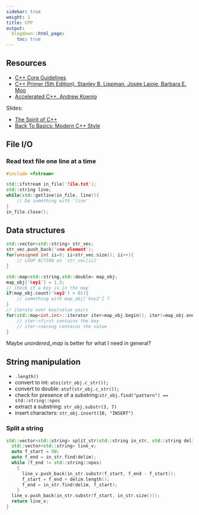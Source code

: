 ```yaml
---
sidebar: true
weight: 1
title: CPP
output:
  blogdown::html_page:
    toc: true
---
```


## Resources

- [C++ Core Guidelines](https://github.com/isocpp/CppCoreGuidelines/blob/master/CppCoreGuidelines.md)
- [C++ Primer (5th Edition). Stanley B. Lippman, Josée Lajoie, Barbara E. Moo](https://www.amazon.com/Primer-5th-Stanley-B-Lippman/dp/0321714113)
- [Accelerated C++. Andrew Koenig](https://www.bookdepository.com/Accelerated-C-Andrew-Koenig/9780201703535)

Slides:

- [The Spirit of C++](https://legends2k.github.io/spirit-of-cpp/)
- [Back To Basics: Modern C++ Style](https://github.com/CppCon/CppCon2014/blob/master/Presentations/Back%20to%20the%20Basics!%20Essentials%20of%20Modern%20C%2B%2B%20Style/Back%20to%20the%20Basics!%20Essentials%20of%20Modern%20C%2B%2B%20Style%20-%20Herb%20Sutter%20-%20CppCon%202014.pdf)


## File I/O

### Read text file one line at a time

~~~cpp
#include <fstream>

std::ifstream in_file('file.txt');
std::string line;
while(std::getline(in_file, line)){
    // Do something with 'line'
}
in_file.close();
~~~

## Data structures

~~~cpp
std::vector<std::string> str_vec;
str_vec.push_back('one element');
for(unsigned int ii=0; ii<str_vec.size(); ii++){
    // LOOP ACTION on 'str_vec[ii]'
}

std::map<std::string,std::double> map_obj;
map_obj['key1'] = 1.3;
// check if a key is in the map
if(map_obj.count('key2') > 0)){
    // something with map_obj['key2'] ?
}
// iterate over key/value pairs
for(std::map<int,int>::iterator iter=map_obj.begin(); iter!=map_obj.end(); iter++){
    // iter->first contains the key
    // iter->secong contains the value
}
~~~

Maybe *unordered_map* is better for what I need in general?

## String manipulation

- `.length()`
- convert to int: `atoi(str_obj.c_str());`
- convert to double: `atof(str_obj.c_str());`
- check for presence of a substring:`str_obj.find("pattern") == std::string::npos`
- extract a substring: `str_obj.substr(3, 7)`
- insert characters: `str_obj.insert(10, "INSERT")`

### Split a string

~~~cpp
std::vector<std::string> split_str(std::string in_str, std::string delim="\t"){
  std::vector<std::string> line_v;
  auto f_start = 0U;
  auto f_end = in_str.find(delim);
  while (f_end != std::string::npos)
    {
      line_v.push_back(in_str.substr(f_start, f_end - f_start));
      f_start = f_end + delim.length();
      f_end = in_str.find(delim, f_start);
    }
  line_v.push_back(in_str.substr(f_start, in_str.size()));
  return line_v;
}
~~~
